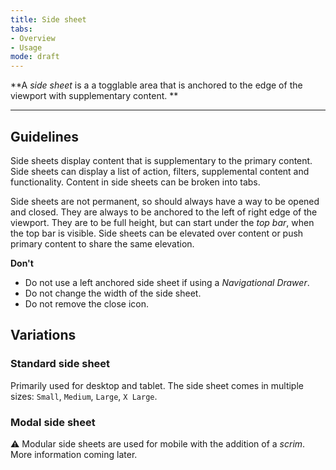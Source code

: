 ```yaml
---
title: Side sheet
tabs: 
- Overview
- Usage
mode: draft
---
```



**A *side sheet* is a a togglable area that is anchored to the edge of the viewport with supplementary content. **
<!--One to two sentences as an introduction to the component-->

***

## Guidelines
<!--List how to use it, sizes, widths, grid interactions, color allowances -->

Side sheets display content that is supplementary to the primary content. Side sheets can display a list of action, filters, supplemental content and functionality. Content in side sheets can be broken into tabs. 

 Side sheets are not permanent, so should always have a way to be opened and closed.  They are always to be anchored to the left of right edge of the viewport. They are to be full height, but can start under the *top bar*, when the top bar is visible. Side sheets can be elevated over content or push primary content to share the same elevation. 
  
**Don't**
<!--Bullet point list if needed -->

* Do not use a left anchored side sheet if using a *Navigational Drawer*.
* Do not change the width of the side sheet. 
* Do not remove the close icon. 


## Variations 
<!--One ### heading per frame in Figma, explaining each component in that frame. One 'content' section per variation if needed -->


<Embed url="" />  


### Standard side sheet

Primarily used for desktop and tablet. The side sheet comes in multiple sizes: `Small`, `Medium`, `Large`, `X Large`.


### Modal side sheet

:warning: Modular side sheets are used for mobile with the addition of a *scrim*. More information coming later. 
